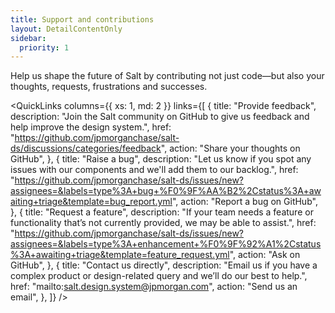 ```yaml
---
title: Support and contributions
layout: DetailContentOnly
sidebar:
  priority: 1
---
```


Help us shape the future of Salt by contributing not just code—but also your thoughts, requests, frustrations and successes.

<QuickLinks
  columns={{ xs: 1, md: 2 }}
  links={[
    {
      title: "Provide feedback",
      description:
        "Join the Salt community on GitHub to give us feedback and help improve the design system.",
      href: "https://github.com/jpmorganchase/salt-ds/discussions/categories/feedback",
      action: "Share your thoughts on GitHub",
    },
    {
      title: "Raise a bug",
      description:
        "Let us know if you spot any issues with our components and we'll add them to our backlog.",
      href: "https://github.com/jpmorganchase/salt-ds/issues/new?assignees=&labels=type%3A+bug+%F0%9F%AA%B2%2Cstatus%3A+awaiting+triage&template=bug_report.yml",
      action: "Report a bug on GitHub",
    },
    {
      title: "Request a feature",
      description:
        "If your team needs a feature or functionality that’s not currently provided, we may be able to assist.",
      href: "https://github.com/jpmorganchase/salt-ds/issues/new?assignees=&labels=type%3A+enhancement+%F0%9F%92%A1%2Cstatus%3A+awaiting+triage&template=feature_request.yml",
      action: "Ask on GitHub",
    },
    {
      title: "Contact us directly",
      description:
        "Email us if you have a complex product or design-related query and we’ll do our best to help.",
      href: "mailto:salt.design.system@jpmorgan.com",
      action: "Send us an email",
    },
  ]}
/>
